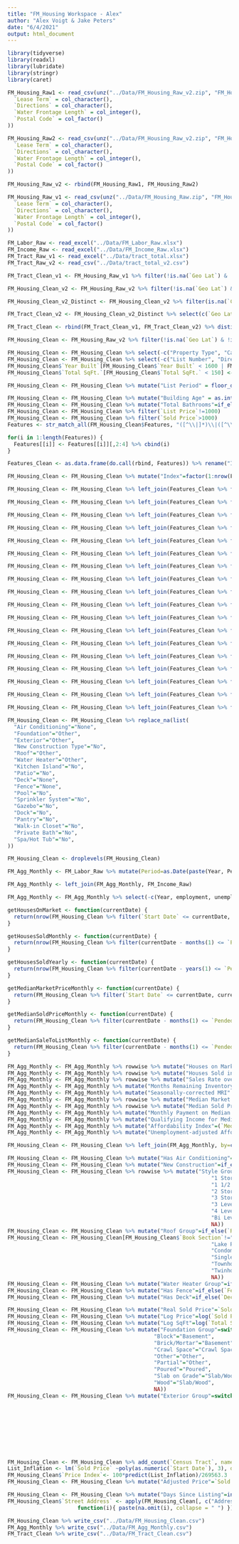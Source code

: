 ```yaml
---
title: "FM_Housing Workspace - Alex"
author: "Alex Voigt & Jake Peters"
date: "6/4/2021"
output: html_document
---
```


```r
library(tidyverse)
library(readxl)
library(lubridate)
library(stringr)
library(caret)
```

```r
FM_Housing_Raw1 <- read_csv(unz("../Data/FM_Housing_Raw_v2.zip", "FM_Housing_raw_1.csv"), col_types = cols(
  `Lease Term` = col_character(),
  `Directions` = col_character(),
  `Water Frontage Length` = col_integer(),
  `Postal Code` = col_factor()
))

FM_Housing_Raw2 <- read_csv(unz("../Data/FM_Housing_Raw_v2.zip", "FM_Housing_raw_2.csv"), col_types = cols(
  `Lease Term` = col_character(),
  `Directions` = col_character(),
  `Water Frontage Length` = col_integer(),
  `Postal Code` = col_factor()
))

FM_Housing_Raw_v2 <- rbind(FM_Housing_Raw1, FM_Housing_Raw2)

FM_Housing_Raw_v1 <- read_csv(unz("../Data/FM_Housing_Raw.zip", "FM_Housing_Raw.csv"), col_types = cols(
  `Lease Term` = col_character(),
  `Directions` = col_character(),
  `Water Frontage Length` = col_integer(),
  `Postal Code` = col_factor()
))
```


```r
FM_Labor_Raw <- read_excel("../Data/FM_Labor_Raw.xlsx")
FM_Income_Raw <- read_excel("../Data/FM_Income_Raw.xlsx")
FM_Tract_Raw_v1 <- read_excel("../Data/tract_total.xlsx")
FM_Tract_Raw_v2 <- read_csv("../Data/tract_total_v2.csv")
```

```r
FM_Tract_Clean_v1 <- FM_Housing_Raw_v1 %>% filter(!is.na(`Geo Lat`) & !is.na(`Geo Lon`)) %>% cbind("Census Tract"=FM_Tract_Raw_v1$tractvec) %>% select(c(`Geo Lat`, `Geo Lon`, `Census Tract`)) %>% distinct(.keep_all=TRUE)

FM_Housing_Clean_v2 <- FM_Housing_Raw_v2 %>% filter(!is.na(`Geo Lat`) & !is.na(`Geo Lon`)) %>% left_join(FM_Tract_Clean_v1)

FM_Housing_Clean_v2_Distinct <- FM_Housing_Clean_v2 %>% filter(is.na(`Census Tract`))

FM_Tract_Clean_v2 <- FM_Housing_Clean_v2_Distinct %>% select(c(`Geo Lat`, `Geo Lon`)) %>% cbind("Census Tract"=FM_Tract_Raw_v2$tractvec) %>% select(c(`Geo Lat`, `Geo Lon`, `Census Tract`)) %>% distinct(.keep_all=TRUE)

FM_Tract_Clean <- rbind(FM_Tract_Clean_v1, FM_Tract_Clean_v2) %>% distinct(.keep_all=TRUE)

FM_Housing_Clean <- FM_Housing_Raw_v2 %>% filter(!is.na(`Geo Lat`) & !is.na(`Geo Lon`)) %>% left_join(FM_Tract_Clean)

FM_Housing_Clean <- FM_Housing_Clean %>% select(-c("Property Type", "Card Format")) #All properties are Residential for both Property Type and Card Format variables
FM_Housing_Clean <- FM_Housing_Clean %>% select(-c("List Number", "Directions")) #Arbitrary values not useful for data mining
FM_Housing_Clean$`Year Built`[FM_Housing_Clean$`Year Built` < 1600 | FM_Housing_Clean$`Year Built` > 2021] <- NA
FM_Housing_Clean$`Total SqFt.`[FM_Housing_Clean$`Total SqFt.` < 150] <- NA

FM_Housing_Clean <- FM_Housing_Clean %>% mutate("List Period" = floor_date(`Start Date`, "month"))

FM_Housing_Clean <- FM_Housing_Clean %>% mutate("Building Age" = as.integer(format(`Start Date`, "%Y")) - `Year Built`)
FM_Housing_Clean <- FM_Housing_Clean %>% mutate("Total Bathrooms"=if_else(`Total Bathrooms`==34, 0.75, `Total Bathrooms`))
FM_Housing_Clean <- FM_Housing_Clean %>% filter(`List Price`!=1000)
FM_Housing_Clean <- FM_Housing_Clean %>% filter(`Sold Price`>1000)
Features <- str_match_all(FM_Housing_Clean$Features, "([^\\|]*)\\|([^\\|]*)\\|([^;]*);")

for(i in 1:length(Features)) {
  Features[[i]] <- Features[[i]][,2:4] %>% cbind(i)
}

Features_Clean <- as.data.frame(do.call(rbind, Features)) %>% rename("Index" = i)

FM_Housing_Clean <- FM_Housing_Clean %>% mutate("Index"=factor(1:nrow(FM_Housing_Clean)))

FM_Housing_Clean <- FM_Housing_Clean %>% left_join(Features_Clean %>% filter(V1=="Air Conditioning") %>% select("Index", V2)) %>% rename("Air Conditioning"=V2) %>% distinct(Index, .keep_all=TRUE)

FM_Housing_Clean <- FM_Housing_Clean %>% left_join(Features_Clean %>% filter(V1=="Foundation") %>% select("Index", V2)) %>% rename("Foundation"=V2) %>% distinct(Index, .keep_all=TRUE)

FM_Housing_Clean <- FM_Housing_Clean %>% left_join(Features_Clean %>% filter(V1=="Exterior") %>% select("Index", V2)) %>% rename("Exterior"=V2) %>% distinct(Index, .keep_all=TRUE)

FM_Housing_Clean <- FM_Housing_Clean %>% left_join(Features_Clean %>% filter(V2=="New Construction") %>% select("Index", V3)) %>% rename("New Construction Type"=V3) %>% distinct(Index, .keep_all=TRUE)

FM_Housing_Clean <- FM_Housing_Clean %>% left_join(Features_Clean %>% filter(V1=="Roof") %>% select("Index", V2)) %>% rename("Roof"=V2) %>% distinct(Index, .keep_all=TRUE)

FM_Housing_Clean <- FM_Housing_Clean %>% left_join(Features_Clean %>% filter(V1=="Water Heater") %>% select("Index", V2)) %>% rename("Water Heater"=V2) %>% distinct(Index, .keep_all=TRUE) 

FM_Housing_Clean <- FM_Housing_Clean %>% left_join(Features_Clean %>% filter(V2=="Kitchen Island") %>% select("Index", V3)) %>% rename("Kitchen Island"=V3) %>% distinct(Index, .keep_all=TRUE)

FM_Housing_Clean <- FM_Housing_Clean %>% left_join(Features_Clean %>% filter(V2=="Patio") %>% select("Index", V3)) %>% rename("Patio"=V3) %>% distinct(Index, .keep_all=TRUE)

FM_Housing_Clean <- FM_Housing_Clean %>% left_join(Features_Clean %>% filter(V2=="Wood Deck"|V2=="Maint. Free Deck") %>% select("Index", V2)) %>% rename("Deck"=V2) %>% distinct(Index, .keep_all=TRUE)

FM_Housing_Clean <- FM_Housing_Clean %>% left_join(Features_Clean %>% filter(V2=="Fenced Partial"|V2=="Fenced Full") %>% select("Index", V2)) %>% rename("Fence"=V2) %>% distinct(Index, .keep_all=TRUE)

FM_Housing_Clean <- FM_Housing_Clean %>% left_join(Features_Clean %>% filter(V2=="Pool") %>% select("Index", V3)) %>% rename("Pool"=V3) %>% distinct(Index, .keep_all=TRUE)

FM_Housing_Clean <- FM_Housing_Clean %>% left_join(Features_Clean %>% filter(V2=="Spa/Hot Tub") %>% select("Index", V3)) %>% rename("Spa/Hot Tub"=V3) %>% distinct(Index, .keep_all=TRUE)

FM_Housing_Clean <- FM_Housing_Clean %>% left_join(Features_Clean %>% filter(V2=="Sprinkler System") %>% select("Index", V3)) %>% rename("Sprinkler System"=V3) %>% distinct(Index, .keep_all=TRUE)

FM_Housing_Clean <- FM_Housing_Clean %>% left_join(Features_Clean %>% filter(V2=="Gazebo") %>% select("Index", V3)) %>% rename("Gazebo"=V3) %>% distinct(Index, .keep_all=TRUE)

FM_Housing_Clean <- FM_Housing_Clean %>% left_join(Features_Clean %>% filter(V2=="Dock") %>% select("Index", V3)) %>% rename("Dock"=V3) %>% distinct(Index, .keep_all=TRUE)

FM_Housing_Clean <- FM_Housing_Clean %>% left_join(Features_Clean %>% filter(V2=="Pantry") %>% select("Index", V3)) %>% rename("Pantry"=V3) %>% distinct(Index, .keep_all=TRUE)

FM_Housing_Clean <- FM_Housing_Clean %>% left_join(Features_Clean %>% filter(V2=="Walk-in Closet") %>% select("Index", V3)) %>% rename("Walk-in Closet"=V3) %>% distinct(Index, .keep_all=TRUE)

FM_Housing_Clean <- FM_Housing_Clean %>% left_join(Features_Clean %>% filter(V2=="Private Bath") %>% select("Index", V3)) %>% rename("Private Bath"=V3) %>% distinct(Index, .keep_all=TRUE)

FM_Housing_Clean <- FM_Housing_Clean %>% replace_na(list(
  "Air Conditioning"="None",
  "Foundation"="Other",
  "Exterior"="Other",
  "New Construction Type"="No",
  "Roof"="Other",
  "Water Heater"="Other",
  "Kitchen Island"="No",
  "Patio"="No",
  "Deck"="None",
  "Fence"="None",
  "Pool"="No",
  "Sprinkler System"="No",
  "Gazebo"="No",
  "Dock"="No",
  "Pantry"="No",
  "Walk-in Closet"="No",
  "Private Bath"="No",
  "Spa/Hot Tub"="No",
))

FM_Housing_Clean <- droplevels(FM_Housing_Clean)

FM_Agg_Monthly <- FM_Labor_Raw %>% mutate(Period=as.Date(paste(Year, Period, "01", sep="-"), "%Y-%b-%d"))

FM_Agg_Monthly <- left_join(FM_Agg_Monthly, FM_Income_Raw)

FM_Agg_Monthly <- FM_Agg_Monthly %>% select(-c(Year, employment, unemployment)) %>% mutate_at(vars(`labor force`,`unemployment rate`), parse_number)

getHousesOnMarket <- function(currentDate) {
  return(nrow(FM_Housing_Clean %>% filter(`Start Date` <= currentDate, currentDate <= `Pended Date`)))
}

getHousesSoldMonthly <- function(currentDate) {
  return(nrow(FM_Housing_Clean %>% filter(currentDate - months(1) <= `Pended Date`, `Pended Date` <= currentDate)))
}

getHousesSoldYearly <- function(currentDate) {
  return(nrow(FM_Housing_Clean %>% filter(currentDate - years(1) <= `Pended Date`, `Pended Date` <= currentDate)))
}

getMedianMarketPriceMonthly <- function(currentDate) {
  return(FM_Housing_Clean %>% filter(`Start Date` <= currentDate, currentDate - months(1) <= `Pended Date`) %>% pull(`List Price`) %>% median())
}

getMedianSoldPriceMonthly <- function(currentDate) {
  return(FM_Housing_Clean %>% filter(currentDate - months(1) <= `Pended Date`, `Pended Date` <= currentDate) %>% pull(`Sold Price`) %>% median())
}

getMedianSaleToListMonthly <- function(currentDate) {
  return(FM_Housing_Clean %>% filter(currentDate - months(1) <= `Pended Date`, `Pended Date` <= currentDate) %>% pull(`Sale to List Ratio`) %>% mean())
}

FM_Agg_Monthly <- FM_Agg_Monthly %>% rowwise %>% mutate("Houses on Market" = if_else(`Period` >= as.Date("2001-01-01"), getHousesOnMarket(Period), as.integer(500)))
FM_Agg_Monthly <- FM_Agg_Monthly %>% rowwise %>% mutate("Houses Sold in Period" = if_else(`Period` >= as.Date("2001-01-01"), getHousesSoldMonthly(Period), as.integer(200)))
FM_Agg_Monthly <- FM_Agg_Monthly %>% rowwise %>% mutate("Sales Rate over past Year" = if_else(`Period` >= as.Date("2002-01-01"), getHousesSoldYearly(Period)/12, 200))
FM_Agg_Monthly <- FM_Agg_Monthly %>% mutate("Months Remaining Inventory" = `Houses on Market` / `Houses Sold in Period`)
FM_Agg_Monthly <- FM_Agg_Monthly %>% mutate("Seasonally-corrected MRI" = `Houses on Market` / `Sales Rate over past Year`)
FM_Agg_Monthly <- FM_Agg_Monthly %>% rowwise %>% mutate("Median Market Price in Period" = getMedianMarketPriceMonthly(Period))
FM_Agg_Monthly <- FM_Agg_Monthly %>% rowwise %>% mutate("Median Sold Price in Period" = if_else(`Period` >= as.Date("2001-01-01"), getMedianSoldPriceMonthly(Period), 100000))
FM_Agg_Monthly <- FM_Agg_Monthly %>% mutate("Monthly Payment on Median Home Sold in Period"=`Median Sold Price in Period`*.8*(0.01*`Effective Interest Rate`/12)/(1-(1/(1+0.01*`Effective Interest Rate`/12)^360)))
FM_Agg_Monthly <- FM_Agg_Monthly %>% mutate("Qualifying Income for Median Home Sold in Period"=`Monthly Payment on Median Home Sold in Period`*4*12)
FM_Agg_Monthly <- FM_Agg_Monthly %>% mutate("Affordability Index"=(`Median Income`/`Qualifying Income for Median Home Sold in Period`)*100)
FM_Agg_Monthly <- FM_Agg_Monthly %>% mutate("Unemployment-adjusted Affordability Index"=`Affordability Index`*(1-0.01*`unemployment rate`))

FM_Housing_Clean <- FM_Housing_Clean %>% left_join(FM_Agg_Monthly, by=c("List Period"="Period"))

FM_Housing_Clean <- FM_Housing_Clean %>% mutate("Has Air Conditioning"=if_else(`Air Conditioning`=="None", "No", "Yes"))
FM_Housing_Clean <- FM_Housing_Clean %>% mutate("New Construction"=if_else(`New Construction Type`=="No", "No", "Yes"))
FM_Housing_Clean <- FM_Housing_Clean %>% rowwise %>% mutate("Style Group"=switch(`Style`,
                                                                "1 Story" = "1 Story",
                                                                "1 1/2 Stor" = "1.5 Story",
                                                                "2 Story" = "2+ Story",
                                                                "3 Story" = "2+ Story",
                                                                "3 Level" = "Split Level",
                                                                "4 Level" = "Split Level",
                                                                "Bi Level" = "Bi-Level",
                                                                NA))
FM_Housing_Clean <- FM_Housing_Clean %>% mutate("Roof Group"=if_else(`Roof` %in% c("Shingle", "Architectural Shingle"), as.character(`Roof`), "Other"))
FM_Housing_Clean <- FM_Housing_Clean[FM_Housing_Clean$`Book Section`!="Duplex",] %>%  mutate("Book Section Group"=switch(`Book Section`,
                                                                "Lake Property"="Single Family Residence",
                                                                "Condominium" = "Condominium",
                                                                "Single Family Residence" = "Single Family Residence",
                                                                "Townhouse" = "Townhouse/Twinhome",
                                                                "Twinhomes" = "Townhouse/Twinhome",
                                                                NA))
FM_Housing_Clean <- FM_Housing_Clean %>% mutate("Water Heater Group"=if_else(`Water Heater`=="Gas", "Gas", "Electric/Other"))
FM_Housing_Clean <- FM_Housing_Clean %>% mutate("Has Fence"=if_else(`Fence`=="None", "No", "Yes"))
FM_Housing_Clean <- FM_Housing_Clean %>% mutate("Has Deck"=if_else(`Deck`=="None", "No", "Yes"))

FM_Housing_Clean <- FM_Housing_Clean %>% mutate("Real Sold Price"=`Sold Price`*261.560/`CPI`)
FM_Housing_Clean <- FM_Housing_Clean %>% mutate("Log Price"=log(`Sold Price`)) %>% filter(`Sold Price`>0)
FM_Housing_Clean <- FM_Housing_Clean %>% mutate("Log SqFt"=log(`Total SqFt.`))
FM_Housing_Clean <- FM_Housing_Clean %>% mutate("Foundation Group"=switch(`Foundation`,
                                              "Block"="Basement",
                                              "Brick/Mortar"="Basement",
                                              "Crawl Space"="Crawl Space",
                                              "Other"="Other",
                                              "Partial"="Other",
                                              "Poured"="Poured",
                                              "Slab on Grade"="Slab/Wood",
                                              "Wood"="Slab/Wood",
                                              NA))
FM_Housing_Clean <- FM_Housing_Clean %>% mutate("Exterior Group"=switch(`Exterior`,
                                                                        "Brick"="Brick/Vinyl",
                                                                        "Hard Board"="Hardboard",
                                                                        "Metal Siding"="Metal",
                                                                        "Other"="Wood/Other",
                                                                        "Shingle/Shake"="Other",
                                                                        "Stone"="Stone/Stucco",
                                                                        "Stucco"="Stone/Stucco",
                                                                        "Vinyl Siding"="Brick/Vinyl",
                                                                        "Wood Siding"="Wood/Other"))
FM_Housing_Clean <- FM_Housing_Clean %>% add_count(`Census Tract`, name="Sales in Tract")
List_Inflation <- lm(`Sold Price` ~poly(as.numeric(`Start Date`), 3), data=FM_Housing_Clean)
FM_Housing_Clean$`Price Index`<- 100*predict(List_Inflation)/269563.3
FM_Housing_Clean <- FM_Housing_Clean %>% mutate("Adjusted Price"=`Sold Price`*100/`Price Index`)

FM_Housing_Clean <- FM_Housing_Clean %>% mutate("Days Since Listing"=interval(`Start Date`, as.Date("2021-07-07")) %>% as.duration() %>% as.numeric("days"))
FM_Housing_Clean$`Street Address` <- apply(FM_Housing_Clean[, c("Address #", "Street Name", "Street Suffix", "Street Direction Sfx", "Unit #", "City", "State/Province", "Postal Code")], 1,
                      function(i){ paste(na.omit(i), collapse = " ") })
```

```r
FM_Housing_Clean %>% write_csv("../Data/FM_Housing_Clean.csv")
FM_Agg_Monthly %>% write_csv("../Data/FM_Agg_Monthly.csv")
FM_Tract_Clean %>% write_csv("../Data/FM_Tract_Clean.csv")
```

